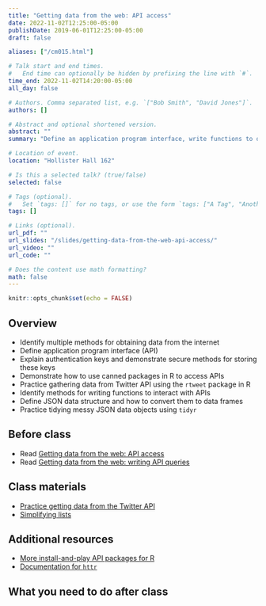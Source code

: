 ```yaml
---
title: "Getting data from the web: API access"
date: 2022-11-02T12:25:00-05:00
publishDate: 2019-06-01T12:25:00-05:00
draft: false

aliases: ["/cm015.html"]

# Talk start and end times.
#   End time can optionally be hidden by prefixing the line with `#`.
time_end: 2022-11-02T14:20:00-05:00
all_day: false

# Authors. Comma separated list, e.g. `["Bob Smith", "David Jones"]`.
authors: []

# Abstract and optional shortened version.
abstract: ""
summary: "Define an application program interface, write functions to query APIs, and practice tidying JSON objects."

# Location of event.
location: "Hollister Hall 162"

# Is this a selected talk? (true/false)
selected: false

# Tags (optional).
#   Set `tags: []` for no tags, or use the form `tags: ["A Tag", "Another Tag"]` for one or more tags.
tags: []

# Links (optional).
url_pdf: ""
url_slides: "/slides/getting-data-from-the-web-api-access/"
url_video: ""
url_code: ""

# Does the content use math formatting?
math: false
---
```


```r
knitr::opts_chunk$set(echo = FALSE)
```

## Overview

* Identify multiple methods for obtaining data from the internet
* Define application program interface (API)
* Explain authentication keys and demonstrate secure methods for storing these keys
* Demonstrate how to use canned packages in R to access APIs
* Practice gathering data from Twitter API using the `rtweet` package in R
* Identify methods for writing functions to interact with APIs
* Define JSON data structure and how to convert them to data frames
* Practice tidying messy JSON data objects using `tidyr`

## Before class

* Read [Getting data from the web: API access](/notes/application-program-interface/)
* Read [Getting data from the web: writing API queries](/notes/write-an-api-function/)

## Class materials

* [Practice getting data from the Twitter API](/notes/twitter-api-practice/)
* [Simplifying lists](/notes/simplify-nested-lists/)

## Additional resources

* [More install-and-play API packages for R](https://github.com/ropensci/webservices)
* [Documentation for `httr`](https://cran.r-project.org/web/packages/httr/)

## What you need to do after class
